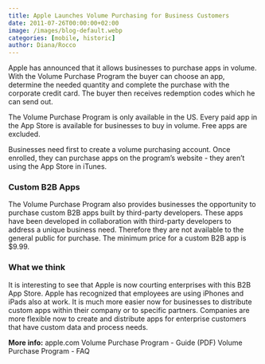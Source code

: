 ```yaml
---
title: Apple Launches Volume Purchasing for Business Customers
date: 2011-07-26T00:00:00+02:00
image: /images/blog-default.webp
categories: [mobile, historic]
author: Diana/Rocco
---
```


<div class="entry-content">
Apple has announced that it allows businesses to purchase apps in volume. With the Volume Purchase Program the buyer can choose an app, determine the needed quantity and complete the purchase with the corporate credit card. The buyer then receives redemption codes which he can send out.



The Volume Purchase Program is only available in the US. Every paid app in the App Store is available for businesses to buy in volume. Free apps are excluded.



Businesses need first to create a volume purchasing account. Once enrolled, they can purchase apps on the program’s website - they aren’t using the App Store in iTunes.<h3>Custom B2B Apps</h3>

The Volume Purchase Program also provides businesses the opportunity to purchase custom B2B apps built by third-party developers. These apps have been developed in collaboration with third-party developers to address a unique business need. Therefore they are not available to the general public for purchase. The minimum price for a custom B2B app is $9.99.<h3>What we think</h3>

It is interesting to see that Apple is now courting enterprises with this B2B App Store. Apple has recognized that employees are using iPhones and iPads also at work. It is much more easier now for businesses to distribute custom apps within their company or to specific partners. Companies are more flexible now to create and distribute apps for enterprise customers that have custom data and process needs.

**More info:** apple.comVolume Purchase Program - Guide (PDF)Volume Purchase Program - FAQ
</div>

